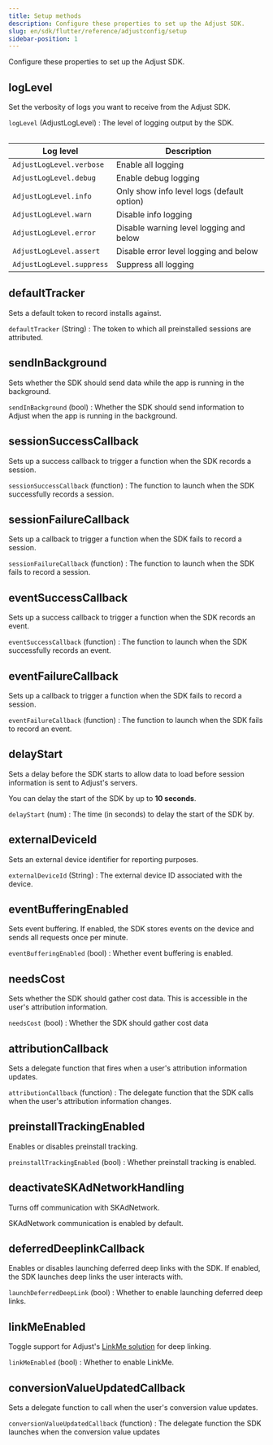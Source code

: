 ```yaml
---
title: Setup methods
description: Configure these properties to set up the Adjust SDK.
slug: en/sdk/flutter/reference/adjustconfig/setup
sidebar-position: 1
---
```


Configure these properties to set up the Adjust SDK.

<Function>

## logLevel

Set the verbosity of logs you want to receive from the Adjust SDK.

<slot slot="signature">


<LogLevelSig />

</slot>

<slot slot="snippet">


<LogLevel />

</slot>

<slot slot="parameters">

`logLevel` (AdjustLogLevel)
: The level of logging output by the SDK.

<Table>

| Log level                 | Description                                |
| ------------------------- | ------------------------------------------ |
| `AdjustLogLevel.verbose`  | Enable all logging                         |
| `AdjustLogLevel.debug`    | Enable debug logging                       |
| `AdjustLogLevel.info`     | Only show info level logs (default option) |
| `AdjustLogLevel.warn`     | Disable info logging                       |
| `AdjustLogLevel.error`    | Disable warning level logging and below    |
| `AdjustLogLevel.assert`   | Disable error level logging and below      |
| `AdjustLogLevel.suppress` | Suppress all logging                       |

</Table>

</slot>

</Function>

<Function>

## defaultTracker

Sets a default token to record installs against.

<slot slot="signature">


<DefaultTrackerSig />

</slot>

<slot slot="snippet">


<DefaultTracker />

</slot>

<slot slot="parameters">

`defaultTracker` (String)
: The token to which all preinstalled sessions are attributed.

</slot>

</Function>

<Function>

## sendInBackground

Sets whether the SDK should send data while the app is running in the background.

<slot slot="signature">


<SendInBackgroundSig />

</slot>

<slot slot="snippet">


<SendInBackground />

</slot>

<slot slot="parameters">

`sendInBackground` (bool)
: Whether the SDK should send information to Adjust when the app is running in the background.

</slot>

</Function>

<Function>

## sessionSuccessCallback

Sets up a success callback to trigger a function when the SDK records a session.

<slot slot="signature">


<SessionSuccessCallbackSig />

</slot>

<slot slot="snippet">


<SessionSuccessCallback />

</slot>

<slot slot="parameters">

`sessionSuccessCallback` (function)
: The function to launch when the SDK successfully records a session.

</slot>

</Function>

<Function>

## sessionFailureCallback

Sets up a callback to trigger a function when the SDK fails to record a session.

<slot slot="signature">


<SessionFailureCallbackSig />

</slot>

<slot slot="snippet">


<SessionFailureCallback />

</slot>

<slot slot="parameters">

`sessionFailureCallback` (function)
: The function to launch when the SDK fails to record a session.

</slot>

</Function>

<Function>

## eventSuccessCallback

Sets up a success callback to trigger a function when the SDK records an event.

<slot slot="signature">


<EventSuccessCallbackSig />

</slot>

<slot slot="snippet">


<EventSuccessCallback />

</slot>

<slot slot="parameters">

`eventSuccessCallback` (function)
: The function to launch when the SDK successfully records an event.

</slot>

</Function>

<Function>

## eventFailureCallback

Sets up a callback to trigger a function when the SDK fails to record a session.

<slot slot="signature">


<EventFailureCallbackSig />

</slot>

<slot slot="snippet">


<EventFailureCallback />

</slot>

<slot slot="parameters">

`eventFailureCallback` (function)
: The function to launch when the SDK fails to record an event.

</slot>

</Function>

<Function>

## delayStart

Sets a delay before the SDK starts to allow data to load before session information is sent to Adjust's servers.

<Callout type="info">

You can delay the start of the SDK by up to **10 seconds**.

</Callout>

<slot slot="signature">


<DelayStartSig />

</slot>

<slot slot="snippet">


<DelayStart />

</slot>

<slot slot="parameters">

`delayStart` (num)
: The time (in seconds) to delay the start of the SDK by.

</slot>

</Function>

<Function>

## externalDeviceId

Sets an external device identifier for reporting purposes.

<slot slot="signature">


<ExternalDeviceIdSig />

</slot>

<slot slot="snippet">


<ExternalDeviceId />

</slot>

<slot slot="parameters">

`externalDeviceId` (String)
: The external device ID associated with the device.

</slot>

</Function>

<Function>

## eventBufferingEnabled

Sets event buffering. If enabled, the SDK stores events on the device and sends all requests once per minute.

<slot slot="signature">


<EventBufferingEnabledSig />

</slot>

<slot slot="snippet">


<EventBufferingEnabled />

</slot>

<slot slot="parameters">

`eventBufferingEnabled` (bool)
: Whether event buffering is enabled.

</slot>

</Function>

<Function>

## needsCost

Sets whether the SDK should gather cost data. This is accessible in the user's attribution information.

<slot slot="signature">


<NeedsCostSig />

</slot>

<slot slot="snippet">


<NeedsCost />

</slot>

<slot slot="parameters">

`needsCost` (bool)
: Whether the SDK should gather cost data

</slot>

</Function>

<Function>

## attributionCallback

Sets a delegate function that fires when a user's attribution information updates.

<slot slot="signature">


<AttributionCallbackSig />

</slot>

<slot slot="snippet">


<AttributionCallback />

</slot>

<slot slot="parameters">

`attributionCallback` (function)
: The delegate function that the SDK calls when the user's attribution information changes.

</slot>

</Function>

<Function>

## preinstallTrackingEnabled

Enables or disables preinstall tracking.

<slot slot="signature">


<PreinstallTrackingEnabledSig />

</slot>

<slot slot="snippet">


<PreinstallTrackingEnabled />

</slot>

<slot slot="parameters">

`preinstallTrackingEnabled` (bool)
: Whether preinstall tracking is enabled.

</slot>

</Function>

<Function>

## deactivateSKAdNetworkHandling

Turns off communication with SKAdNetwork.

<Callout type="note">

SKAdNetwork communication is enabled by default.

</Callout>

<slot slot="signature">


<DeactivateSKAdNetworkHandlingSig />

</slot>

<slot slot="snippet">


<DeactivateSKAdNetworkHandling />

</slot>

</Function>

<Function>

## deferredDeeplinkCallback

Enables or disables launching deferred deep links with the SDK. If enabled, the SDK launches deep links the user interacts with.

<slot slot="signature">


<DeferredDeeplinkCallbackSig />

</slot>

<slot slot="snippet">


<DeferredDeeplinkCallback />

</slot>

<slot slot="parameters">

`launchDeferredDeepLink` (bool)
: Whether to enable launching deferred deep links.

</slot>

</Function>

<Function>

## linkMeEnabled

Toggle support for Adjust's [LinkMe solution](https://help.adjust.com/en/article/linkme) for deep linking.

<slot slot="signature">


<LinkMeEnabledSig />

</slot>

<slot slot="snippet">


<LinkMeEnabled />

</slot>

<slot slot="parameters">

`linkMeEnabled` (bool)
: Whether to enable LinkMe.

</slot>

</Function>

<Function>

## conversionValueUpdatedCallback

Sets a delegate function to call when the user's conversion value updates.

<slot slot="signature">


<ConversionValueUpdatedCallbackSig />

</slot>

<slot slot="snippet">


<ConversionValueUpdatedCallback />

</slot>

<slot slot="parameters">

`conversionValueUpdatedCallback` (function)
: The delegate function the SDK launches when the conversion value updates

</slot>

</Function>

